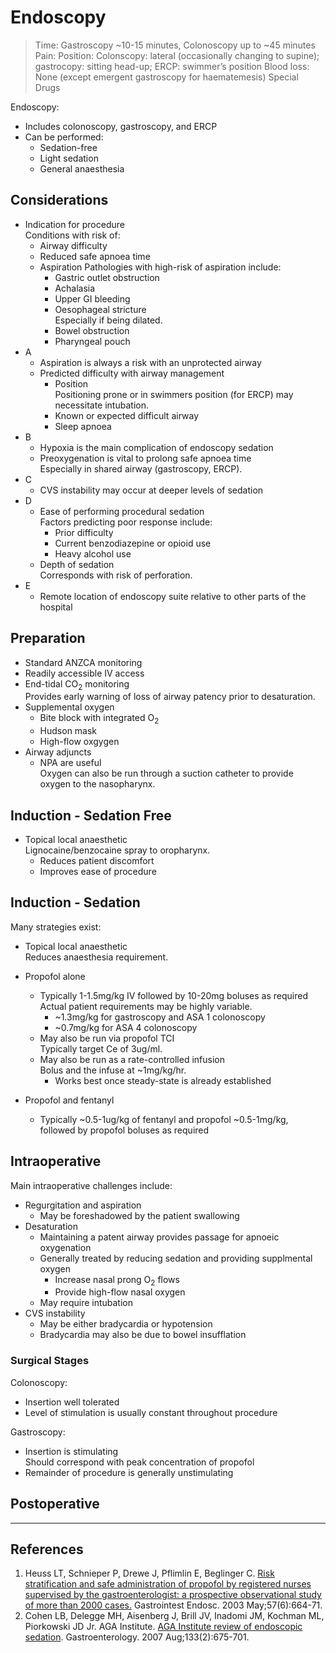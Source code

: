 # Endoscopy

>Time: Gastroscopy ~10-15 minutes, Colonoscopy up to ~45 minutes
>Pain:
>Position: Colonscopy: lateral (occasionally changing to supine); gastrocopy: sitting head-up; ERCP: swimmer's position
>Blood loss: None (except emergent gastroscopy for haematemesis)
>Special Drugs


Endoscopy:

* Includes colonoscopy, gastroscopy, and ERCP
* Can be performed:
	* Sedation-free
	* Light sedation
	* General anaesthesia


## Considerations

* Indication for procedure  
Conditions with risk of:
	* Airway difficulty
	* Reduced safe apnoea time
	* Aspiration
	Pathologies with high-risk of aspiration include:
		* Gastric outlet obstruction
		* Achalasia
		* Upper GI bleeding
		* Oesophageal stricture  
		Especially if being dilated.
		* Bowel obstruction
		* Pharyngeal pouch


* A
	* Aspiration is always a risk with an unprotected airway
	* Predicted difficulty with airway management  
		* Position  
		Positioning prone or in swimmers position (for ERCP) may necessitate intubation.
		* Known or expected difficult airway
		* Sleep apnoea
* B
	* Hypoxia is the main complication of endoscopy sedation  
	* Preoxygenation is vital to prolong safe apnoea time  
	Especially in shared airway (gastroscopy, ERCP).
* C
	* CVS instability may occur at deeper levels of sedation
* D
	* Ease of performing procedural sedation  
	Factors predicting poor response include:
		* Prior difficulty
		* Current benzodiazepine or opioid use
		* Heavy alcohol use
	* Depth of sedation  
	Corresponds with risk of perforation.
* E
	* Remote location of endoscopy suite relative to other parts of the hospital


## Preparation

* Standard ANZCA monitoring
* Readily accessible IV access
* End-tidal CO~2~ monitoring  
Provides early warning of loss of airway patency prior to desaturation.
* Supplemental oxygen  
	* Bite block with integrated O~2~
	* Hudson mask
	* High-flow oxgygen
* Airway adjuncts
	* NPA are useful  
	Oxygen can also be run through a suction catheter to provide oxygen to the nasopharynx.

## Induction - Sedation Free

* Topical local anaesthetic  
Lignocaine/benzocaine spray to oropharynx.
	* Reduces patient discomfort
	* Improves ease of procedure


## Induction - Sedation

Many strategies exist:

* Topical local anaesthetic  
Reduces anaesthesia requirement.


* Propofol alone
	* Typically 1-1.5mg/kg IV followed by 10-20mg boluses as required  
	Actual patient requirements may be highly variable.
		* ~1.3mg/kg for gastroscopy and ASA 1 colonoscopy
		* ~0.7mg/kg for ASA 4 colonoscopy
	* May also be run via propofol TCI  
	Typically target Ce of 3ug/ml.
	* May also be run as a rate-controlled infusion  
	Bolus and the infuse at ~1mg/kg/hr.
		* Works best once steady-state is already established
* Propofol and fentanyl
	* Typically ~0.5-1ug/kg of fentanyl and propofol ~0.5-1mg/kg, followed by propofol boluses as required


## Intraoperative

Main intraoperative challenges include:

* Regurgitation and aspiration
	* May be foreshadowed by the patient swallowing
* Desaturation
	* Maintaining a patent airway provides passage for apnoeic oxygenation
	* Generally treated by reducing sedation and providing supplmental oxygen
		* Increase nasal prong O~2~ flows
		* Provide high-flow nasal oxygen
	* May require intubation
* CVS instability
	* May be either bradycardia or hypotension
	* Bradycardia may also be due to bowel insufflation

### Surgical Stages

Colonoscopy:

* Insertion well tolerated
* Level of stimulation is usually constant throughout procedure


Gastroscopy:

* Insertion is stimulating  
Should correspond with peak concentration of propofol
* Remainder of procedure is generally unstimulating

## Postoperative


---

## References

1. Heuss LT, Schnieper P, Drewe J, Pflimlin E, Beglinger C. [Risk stratification and safe administration of propofol by registered nurses supervised by the gastroenterologist: a prospective observational study of more than 2000 cases.](https://www.ncbi.nlm.nih.gov/pubmed/12709694) Gastrointest Endosc. 2003 May;57(6):664-71. 
2. Cohen LB, Delegge MH, Aisenberg J, Brill JV, Inadomi JM, Kochman ML, Piorkowski JD Jr. AGA Institute. [AGA Institute review of endoscopic sedation](https://www.gastrojournal.org/article/S0016-5085(07)01115-8/fulltext). Gastroenterology. 2007 Aug;133(2):675-701. 